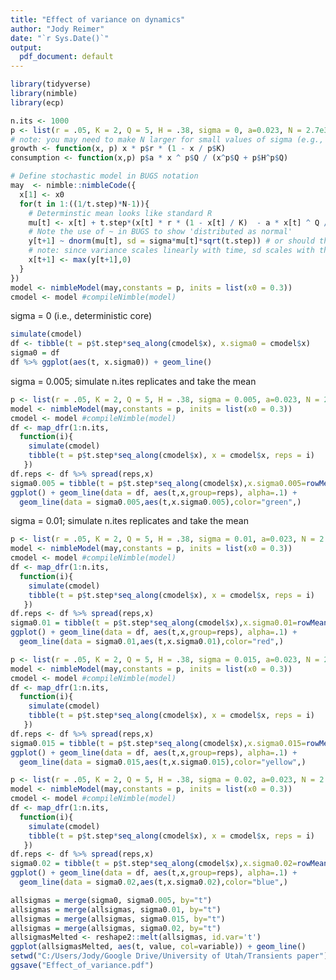 ---
title: "Effect of variance on dynamics"
author: "Jody Reimer"
date: "`r Sys.Date()`"
output: 
  pdf_document: default
---

```{r library, message=F}
library(tidyverse)
library(nimble)
library(ecp)
```
  
```{r}
n.its <- 1000
p <- list(r = .05, K = 2, Q = 5, H = .38, sigma = 0, a=0.023, N = 2.7e3, t.step = 1)
# note: you may need to make N larger for small values of sigma (e.g., N = 3e3 is good for sigma=0)
growth <- function(x, p) x * p$r * (1 - x / p$K)
consumption <- function(x,p) p$a * x ^ p$Q / (x^p$Q + p$H^p$Q)
```

```{r, message=FALSE}
# Define stochastic model in BUGS notation
may  <- nimble::nimbleCode({
  x[1] <- x0
  for(t in 1:((1/t.step)*N-1)){
    # Determinstic mean looks like standard R
    mu[t] <- x[t] + t.step*(x[t] * r * (1 - x[t] / K)  - a * x[t] ^ Q / (x[t] ^ Q + H ^ Q))
    # Note the use of ~ in BUGS to show 'distributed as normal' 
    y[t+1] ~ dnorm(mu[t], sd = sigma*mu[t]*sqrt(t.step)) # or should this be lognormal?
    # note: since variance scales linearly with time, sd scales with the square root of time
    x[t+1] <- max(y[t+1],0)
  }
})
model <- nimbleModel(may,constants = p, inits = list(x0 = 0.3))
cmodel <- model #compileNimble(model)
```

sigma = 0 (i.e., deterministic core)

```{r, message=F}
simulate(cmodel)
df <- tibble(t = p$t.step*seq_along(cmodel$x), x.sigma0 = cmodel$x)
sigma0 = df
df %>% ggplot(aes(t, x.sigma0)) + geom_line()
```
sigma = 0.005; simulate n.ites replicates and take the mean 

```{r, message=F}
p <- list(r = .05, K = 2, Q = 5, H = .38, sigma = 0.005, a=0.023, N = 2.7e3, t.step = 1)
model <- nimbleModel(may,constants = p, inits = list(x0 = 0.3))
cmodel <- model #compileNimble(model)
df <- map_dfr(1:n.its, 
  function(i){
    simulate(cmodel)
    tibble(t = p$t.step*seq_along(cmodel$x), x = cmodel$x, reps = i)
   })
df.reps <- df %>% spread(reps,x)
sigma0.005 = tibble(t = p$t.step*seq_along(cmodel$x),x.sigma0.005=rowMeans(df.reps[,-1]))
ggplot() + geom_line(data = df, aes(t,x,group=reps), alpha=.1) +
  geom_line(data = sigma0.005,aes(t,x.sigma0.005),color="green",)

```

sigma = 0.01; simulate n.ites replicates and take the mean 

```{r, message=F}
p <- list(r = .05, K = 2, Q = 5, H = .38, sigma = 0.01, a=0.023, N = 2.7e3, t.step = 1)
model <- nimbleModel(may,constants = p, inits = list(x0 = 0.3))
cmodel <- model #compileNimble(model)
df <- map_dfr(1:n.its, 
  function(i){
    simulate(cmodel)
    tibble(t = p$t.step*seq_along(cmodel$x), x = cmodel$x, reps = i)
   })
df.reps <- df %>% spread(reps,x)
sigma0.01 = tibble(t = p$t.step*seq_along(cmodel$x),x.sigma0.01=rowMeans(df.reps[,-1]))
ggplot() + geom_line(data = df, aes(t,x,group=reps), alpha=.1) +
  geom_line(data = sigma0.01,aes(t,x.sigma0.01),color="red",)
```
```{r, message=F}
p <- list(r = .05, K = 2, Q = 5, H = .38, sigma = 0.015, a=0.023, N = 2.7e3, t.step = 1)
model <- nimbleModel(may,constants = p, inits = list(x0 = 0.3))
cmodel <- model #compileNimble(model)
df <- map_dfr(1:n.its, 
  function(i){
    simulate(cmodel)
    tibble(t = p$t.step*seq_along(cmodel$x), x = cmodel$x, reps = i)
   })
df.reps <- df %>% spread(reps,x)
sigma0.015 = tibble(t = p$t.step*seq_along(cmodel$x),x.sigma0.015=rowMeans(df.reps[,-1]))
ggplot() + geom_line(data = df, aes(t,x,group=reps), alpha=.1) +
  geom_line(data = sigma0.015,aes(t,x.sigma0.015),color="yellow",)
```

```{r, message=F}
p <- list(r = .05, K = 2, Q = 5, H = .38, sigma = 0.02, a=0.023, N = 2.7e3, t.step = 1)
model <- nimbleModel(may,constants = p, inits = list(x0 = 0.3))
cmodel <- model #compileNimble(model)
df <- map_dfr(1:n.its, 
  function(i){
    simulate(cmodel)
    tibble(t = p$t.step*seq_along(cmodel$x), x = cmodel$x, reps = i)
   })
df.reps <- df %>% spread(reps,x)
sigma0.02 = tibble(t = p$t.step*seq_along(cmodel$x),x.sigma0.02=rowMeans(df.reps[,-1]))
ggplot() + geom_line(data = df, aes(t,x,group=reps), alpha=.1) +
  geom_line(data = sigma0.02,aes(t,x.sigma0.02),color="blue",)
```

```{r, message=F}
allsigmas = merge(sigma0, sigma0.005, by="t")
allsigmas = merge(allsigmas, sigma0.01, by="t")
allsigmas = merge(allsigmas, sigma0.015, by="t")
allsigmas = merge(allsigmas, sigma0.02, by="t")
allsigmasMelted <- reshape2::melt(allsigmas, id.var='t')
ggplot(allsigmasMelted, aes(t, value, col=variable)) + geom_line()
setwd("C:/Users/Jody/Google Drive/University of Utah/Transients paper")
ggsave("Effect_of_variance.pdf")
```



